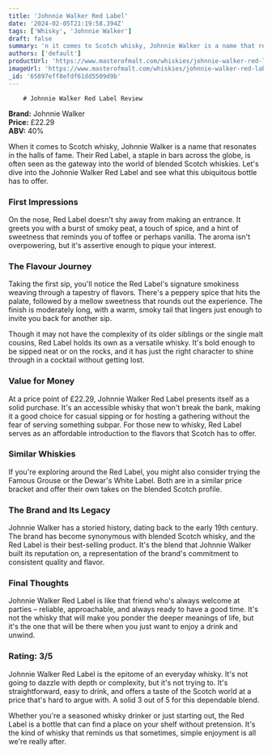 ```yaml
---
title: 'Johnnie Walker Red Label'
date: '2024-02-05T21:19:58.394Z'
tags: ['Whisky', 'Johnnie Walker']
draft: false
summary: 'n it comes to Scotch whisky, Johnnie Walker is a name that resonates in the halls of fame. Their Red Label, a staple in bars acros...'
authors: ['default']
productUrl: 'https://www.masterofmalt.com/whiskies/johnnie-walker-red-label-whisky/'
imageUrl: 'https://www.masterofmalt.com/whiskies/johnnie-walker-red-label-whisky.jpg'
_id: '65897eff8efdf61dd5509d9b'
---
```


        # Johnnie Walker Red Label Review

**Brand:** Johnnie Walker  
**Price:** £22.29  
**ABV:** 40%

When it comes to Scotch whisky, Johnnie Walker is a name that resonates in the halls of fame. Their Red Label, a staple in bars across the globe, is often seen as the gateway into the world of blended Scotch whiskies. Let's dive into the Johnnie Walker Red Label and see what this ubiquitous bottle has to offer.

### First Impressions

On the nose, Red Label doesn't shy away from making an entrance. It greets you with a burst of smoky peat, a touch of spice, and a hint of sweetness that reminds you of toffee or perhaps vanilla. The aroma isn't overpowering, but it's assertive enough to pique your interest.

### The Flavour Journey

Taking the first sip, you'll notice the Red Label's signature smokiness weaving through a tapestry of flavors. There's a peppery spice that hits the palate, followed by a mellow sweetness that rounds out the experience. The finish is moderately long, with a warm, smoky tail that lingers just enough to invite you back for another sip.

Though it may not have the complexity of its older siblings or the single malt cousins, Red Label holds its own as a versatile whisky. It's bold enough to be sipped neat or on the rocks, and it has just the right character to shine through in a cocktail without getting lost.

### Value for Money

At a price point of £22.29, Johnnie Walker Red Label presents itself as a solid purchase. It's an accessible whisky that won't break the bank, making it a good choice for casual sipping or for hosting a gathering without the fear of serving something subpar. For those new to whisky, Red Label serves as an affordable introduction to the flavors that Scotch has to offer.

### Similar Whiskies

If you're exploring around the Red Label, you might also consider trying the Famous Grouse or the Dewar's White Label. Both are in a similar price bracket and offer their own takes on the blended Scotch profile.

### The Brand and Its Legacy

Johnnie Walker has a storied history, dating back to the early 19th century. The brand has become synonymous with blended Scotch whisky, and the Red Label is their best-selling product. It's the blend that Johnnie Walker built its reputation on, a representation of the brand's commitment to consistent quality and flavor.

### Final Thoughts

Johnnie Walker Red Label is like that friend who's always welcome at parties – reliable, approachable, and always ready to have a good time. It's not the whisky that will make you ponder the deeper meanings of life, but it's the one that will be there when you just want to enjoy a drink and unwind.

### Rating: 3/5

Johnnie Walker Red Label is the epitome of an everyday whisky. It's not going to dazzle with depth or complexity, but it's not trying to. It's straightforward, easy to drink, and offers a taste of the Scotch world at a price that's hard to argue with. A solid 3 out of 5 for this dependable blend.

Whether you're a seasoned whisky drinker or just starting out, the Red Label is a bottle that can find a place on your shelf without pretension. It's the kind of whisky that reminds us that sometimes, simple enjoyment is all we're really after.
